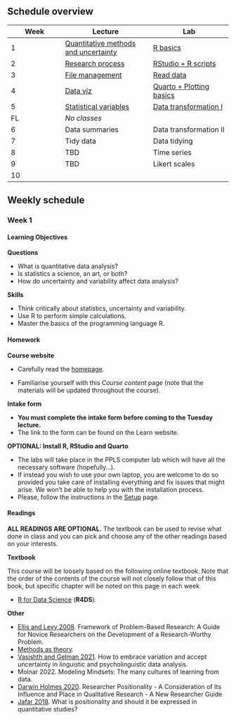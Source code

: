 ## Schedule overview

| Week | Lecture                                                        | Lab                                                    |
|------------------|-----------------------------|--------------------------|
| 1    | [Quantitative methods and uncertainty](slides/lecture-w01.qmd) | [R basics](tutorials/tutorial-w01.qmd)                 |
| 2    | [Research process](slides/lecture-w02.qmd)                     | [RStudio + R scripts](tutorials/tutorial-w02.qmd)      |
| 3    | [File management](slides/lecture-w03.qmd)                      | [Read data](tutorials/tutorial-w03.qmd)                |
| 4    | [Data viz](slides/lecture-w04.qmd)                             | [Quarto + Plotting basics](tutorials/tutorial-w04.qmd) |
| 5    | [Statistical variables](slides/lecture-w05.qmd)                | [Data transformation I](tutorials/tutorial-w05.qmd)    |
| FL   | *No classes*                                                   |                                                        |
| 6    | Data summaries                                                 | Data transformation II                                 |
| 7    | Tidy data                                                      | Data tidying                                           |
| 8    | TBD                                                            | Time series                                            |
| 9    | TBD                                                            | Likert scales                                          |
| 10   |                                                                |                                                        |

## Weekly schedule

### Week 1

::: {.callout-important collapse="false"}
#### Learning Objectives

**Questions**

-   What is quantitative data analysis?
-   Is statistics a science, an art, or both?
-   How do uncertainty and variability affect data analysis?

**Skills**

-   Think critically about statistics, uncertainty and variability.
-   Use R to perform simple calculations.
-   Master the basics of the programming language R.
:::

::: {.callout-note collapse="false"}
#### Homework

**Course website**

-   Carefully read the [homepage](https://uoelel.github.io/qml/).

-   Familiarise yourself with this *Course content* page (note that the materials will be updated throughout the course).

**Intake form**

-   **You must complete the intake form before coming to the Tuesday lecture.**
-   The link to the form can be found on the Learn website.

**OPTIONAL: Install R, RStudio and Quarto**

-   The labs will take place in the PPLS computer lab which will have all the necessary software (hopefully...).
-   If instead you wish to use your own laptop, you are welcome to do so provided you take care of installing everything and fix issues that might arise. We won't be able to help you with the installation process.
-   Please, follow the instructions in the [Setup](setup.qmd) page.
:::

::: {.callout-tip collapse="false"}
#### Readings

**ALL READINGS ARE OPTIONAL.** The textbook can be used to revise what done in class and you can pick and choose any of the other readings based on your interests.

**Textbook**

This course will be loosely based on the following online textbook. Note that the order of the contents of the course will not closely follow that of this book, but specific chapter will be noted on this page in each week

-   [R for Data Science](https://r4ds.hadley.nz) (**R4DS**).

**Other**

-   [Ellis and Levy 2008](https://www.informingscience.org/Publications/438?Source=%2FJournals%2FInformingSciJ%2FArticles%3FVolume%3D11-2008). Framework of Problem-Based Research: A Guide for Novice Researchers on the Development of a Research-Worthy Problem.
-   [Methods as theory](https://stefanocoretta.github.io/post/methods-as-theory/).
-   [Vasishth and Gelman 2021](https://doi.org/10.1515/ling-2019-0051). How to embrace variation and accept uncertainty in linguistic and psycholinguistic data analysis.
-   Molnar 2022. Modeling Mindsets: The many cultures of learning from data.
-   [Darwin Holmes 2020](https://doi.org/10.34293/education.v8i4.3232). Researcher Positionality - A Consideration of Its Influence and Place in Qualitative Research - A New Researcher Guide
-   [Jafar 2018](https://doi.org/10.1136/emermed-2017-207158). What is positionality and should it be expressed in quantitative studies?
:::
